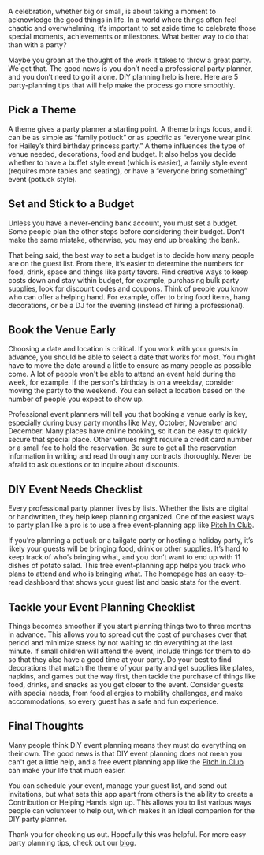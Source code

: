 <BlogImage  />
<BlogInfo  />

A celebration, whether big or small, is about taking a moment to acknowledge the good things in life. 
In a world where things often feel chaotic and overwhelming, it’s important to set aside time to celebrate 
those special moments, achievements or milestones. What better way to do that than with a party?

Maybe you groan at the thought of the work it takes to throw a great party. We get that. The good news is 
you don’t need a professional party planner, and you don’t need to go it alone. DIY planning help is here. 
Here are 5 party-planning tips that will help make the process go more smoothly. 

<MobileAd />

## Pick a Theme

A theme gives a party planner a starting point.  A theme brings focus, and it can be as simple as “family 
potluck” or as specific as “everyone wear pink for Hailey’s third birthday princess party.” A theme influences
the type of venue needed, decorations, food and budget. It also helps you decide whether to  have a buffet style
event (which is easier), a family style event (requires more tables and seating), or have a “everyone bring something” 
event (potluck style). 

<MobileAd />

## Set and Stick to a Budget

Unless you have a never-ending bank account, you must set a budget. Some people plan the other steps before considering
their budget. Don't make the same  mistake,  otherwise, you may end up breaking the bank.

That being said, the best way to set a budget is to decide how many people are on the guest list. 
From there, it’s easier to determine the numbers for food, drink, space and things like party favors.
Find creative ways to keep costs down and stay within budget, for example, purchasing bulk party 
supplies, look for discount codes and coupons. Think of people you know who can offer a helping hand. 
For example, offer to bring food items, hang decorations, or be a DJ for the evening 
(instead of hiring a professional).  

<MobileAd />

## Book the Venue Early

Choosing a date and location is critical. If you work with your guests in advance, you should be able to select a date 
that works for most. You might have to move the date around a little to ensure as many people as possible come. A lot of 
people won't be able to attend an event held during the week, for example. If the person's birthday is on a weekday, 
consider moving the party to the weekend. You can select a location based on the number of people you expect to show up.

Professional event planners will tell you that  booking a venue early is key, especially during busy party months like May, 
October, November and December. Many places have online booking, so it can be easy to quickly secure that special place. 
Other venues might require a credit card number or a small fee to hold the reservation. Be sure to get all the reservation 
information in writing and read through any contracts thoroughly. Never be afraid to ask questions or to inquire about 
discounts.

<MobileAd />

## DIY Event Needs Checklist

Every professional party planner lives by lists. Whether the lists are digital or handwritten, they help keep planning 
organized. One of the easiest ways to party plan like a pro is to use a free event-planning app like
[Pitch In Club](https://pitchinclub.com).

If you’re planning a potluck or a tailgate party or hosting a holiday party, it’s likely your guests will be bringing food, 
drink or other supplies. It’s hard to keep track of who’s bringing what, and you don’t want to end up with 11 dishes of 
potato salad. This free event-planning app helps you track who plans to attend and who is bringing what. The homepage has 
an easy-to-read dashboard that shows your guest list and basic stats for the event.

<MobileAd />

## Tackle your Event Planning Checklist

Things becomes smoother if you start planning things two to three months in advance. This allows you 
to spread out the cost of purchases over that period and minimize stress by not waiting to do 
everything at the last minute. If small children will attend the event, include things for them to do 
so that they also have a good time at your party. Do your best to find decorations that match the theme 
of your party and get supplies like plates, napkins, and games out the way first, then tackle the 
purchase of things like food, drinks,  and snacks as you get closer to the event.  Consider guests 
with special needs, from food allergies to mobility challenges, and make accommodations, so every 
guest has a safe and fun experience.

<MobileAd />

## Final Thoughts

Many people think DIY event planning means they must do everything on their own. The good news is that DIY event planning 
does not mean you can't get a little help, and a free event planning app like the 
[Pitch In Club](https://pitchinclub.com) can make your life that much easier.

You can schedule your event, manage your guest list, and send out invitations, but what sets this app apart from others 
is the ability to create a Contribution or Helping Hands sign up. This allows you to list various ways people can volunteer to help out, 
which makes it an ideal companion for the DIY party planner. 

Thank you for checking us out. Hopefully this was helpful. For more easy party planning tips, 
check out our [blog](https://pitchinclub.com/blog/page/1).

<MobileAd />


